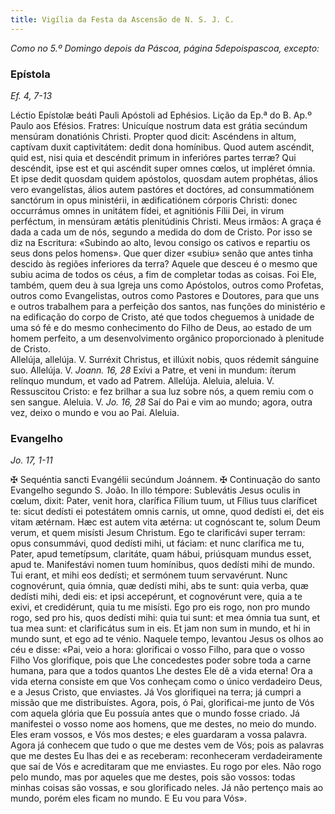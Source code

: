 ```yaml
---
title: Vigília da Festa da Ascensão de N. S. J. C.
---
```


<em>Como no 5.º Domingo depois da Páscoa, página 5depoispascoa, excepto:</em>

### Epístola 

_Ef. 4, 7-13_

<div class="grid grid-cols-2 gap-5">
  <span class="text-justify">
    Léctio Epístolæ beáti Pauli Apóstoli ad Ephésios.
  </span>
  <span class="text-justify">Lição da Ep.ª do B. Ap.º Paulo aos Efésios.</span>
  <span class="text-justify">
    Fratres: Unicuíque nostrum data est grátia secúndum mensúram donatiónis
    Christi. Propter quod dicit: Ascéndens in altum, captívam duxit
    captivitátem: dedit dona homínibus. Quod autem ascéndit, quid est, nisi quia
    et descéndit primum in inferióres partes terræ? Qui descéndit, ipse est et
    qui ascéndit super omnes cœlos, ut impléret ómnia. Et ipse dedit quosdam
    quidem apóstolos, quosdam autem prophétas, álios vero evangelístas, álios
    autem pastóres et doctóres, ad consummatiónem sanctórum in opus ministérii,
    in ædificatiónem córporis Christi: donec occurrámus omnes in unitátem fídei,
    et agnitiónis Fílii Dei, in virum perféctum, in mensúram ætátis plenitúdinis
    Christi.
  </span>
  <span class="text-justify">
    Meus irmãos: A graça é dada a cada um de nós, segundo a medida do dom de
    Cristo. Por isso se diz na Escritura: «Subindo ao alto, levou consigo os
    cativos e repartiu os seus dons pelos homens». Que quer dizer «subiu» senão
    que antes tinha descido às regiões inferiores da terra? Aquele que desceu é
    o mesmo que subiu acima de todos os céus, a fim de completar todas as
    coisas. Foi Ele, também, quem deu à sua Igreja uns como Apóstolos, outros
    como Profetas, outros como Evangelistas, outros como Pastores e Doutores,
    para que uns e outros trabalhem para a perfeição dos santos, nas funções do
    ministério e na edificação do corpo de Cristo, até que todos cheguemos à
    unidade de uma só fé e do mesmo conhecimento do Filho de Deus, ao estado de
    um homem perfeito, a um desenvolvimento orgânico proporcionado à plenitude
    de Cristo.
  </span>
</div>

<div class="grid grid-cols-2 gap-5">
  <span class="text-justify">
    Allelúja, allelúja. V. Surréxit Christus, et illúxit nobis, quos rédemit
    sánguine suo. Allelúja. V. <em>Joann. 16, 28</em> Exívi a Patre, et veni in
    mundum: íterum relínquo mundum, et vado ad Patrem. Allelúja.
  </span>
  <span class="text-justify">
    Aleluia, aleluia. V. Ressuscitou Cristo: e fez brilhar a sua luz sobre nós,
    a quem remiu com o sen sangue. Aleluia. V. <em>Jo. 16, 28</em> Saí do Pai e
    vim ao mundo; agora, outra vez, deixo o mundo e vou ao Pai. Aleluia.
  </span>
</div>

### Evangelho 

_Jo. 17, 1-11_

<div class="grid grid-cols-2 gap-5">
  <span class="text-justify">
    <span class="text-red-500">&#10016;</span> Sequéntia sancti Evangélii
    secúndum Joánnem.
  </span>
  <span class="text-justify">
    <span class="text-red-500">&#10016;</span> Continuação do santo Evangelho
    segundo S. João.
  </span>
  <span class="text-justify">
    In illo témpore: Sublevátis Jesus oculis in cœlum, dixit: Pater, venit hora,
    clarífica Fílium tuum, ut Fílius tuus claríficet te: sicut dedísti ei
    potestátem omnis carnis, ut omne, quod dedísti ei, det eis vitam ætérnam.
    Hæc est autem vita ætérna: ut cognóscant te, solum Deum verum, et quem
    misísti Jesum Christum. Ego te clarificávi super terram: opus consummávi,
    quod dedísti mihi, ut fáciam: et nunc clarífica me tu, Pater, apud
    temetípsum, claritáte, quam hábui, priúsquam mundus esset, apud te.
    Manifestávi nomen tuum homínibus, quos dedísti mihi de mundo. Tui erant, et
    mihi eos dedísti; et sermónem tuum servavérunt. Nunc cognovérunt, quia
    ómnia, quæ dedísti mihi, abs te sunt: quia verba, quæ dedísti mihi, dedi
    eis: et ipsi accepérunt, et cognovérunt vere, quia a te exivi, et
    credidérunt, quia tu me misísti. Ego pro eis rogo, non pro mundo rogo, sed
    pro his, quos dedísti mihi: quia tui sunt: et mea ómnia tua sunt, et tua mea
    sunt: et clarificátus sum in eis. Et jam non sum in mundo, et hi in mundo
    sunt, et ego ad te vénio.
  </span>
  <span class="text-justify">
    Naquele tempo, levantou Jesus os olhos ao céu e disse: «Pai, veio a hora:
    glorificai o vosso Filho, para que o vosso Filho Vos glorifique, pois que
    Lhe concedestes poder sobre toda a carne humana, para que a todos quantos
    Lhe destes Ele dê a vida eterna! Ora a vida eterna consiste em que Vos
    conheçam como o único verdadeiro Deus, e a Jesus Cristo, que enviastes. Já
    Vos glorifiquei na terra; já cumpri a missão que me distribuístes. Agora,
    pois, ó Pai, glorificai-me junto de Vós com aquela glória que Eu possuía
    antes que o mundo fosse criado. Já manifestei o vosso nome aos homens, que
    me destes, no meio do mundo. Eles eram vossos, e Vós mos destes; e eles
    guardaram a vossa palavra. Agora já conhecem que tudo o que me destes vem de
    Vós; pois as palavras que me destes Eu lhas dei e as receberam: reconheceram
    verdadeiramente que saí de Vós e acreditaram que me enviastes. Eu rogo por
    eles. Não rogo pelo mundo, mas por aqueles que me destes, pois são vossos:
    todas minhas coisas são vossas, e sou glorificado neles. Já não pertenço
    mais ao mundo, porém eles ficam no mundo. E Eu vou para Vós».
  </span>
</div>

